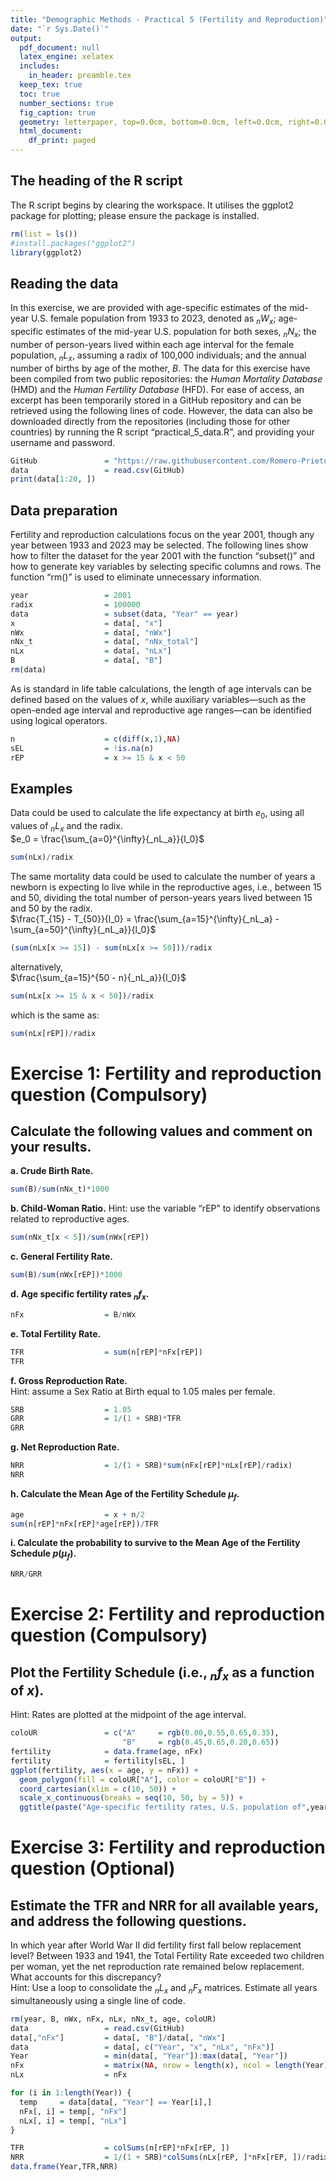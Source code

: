 ```yaml
---
title: "Demographic Methods - Practical 5 (Fertility and Reproduction)"
date: "`r Sys.Date()`"
output:
  pdf_document: null
  latex_engine: xelatex
  includes:
    in_header: preamble.tex
  keep_tex: true
  toc: true
  number_sections: true
  fig_caption: true
  geometry: letterpaper, top=0.0cm, bottom=0.0cm, left=0.0cm, right=0.0cm
  html_document:
    df_print: paged
---
```


## The heading of the R script
The R script begins by clearing the workspace. It utilises the ggplot2 package for plotting; please ensure the package is installed.
```r
rm(list = ls())
#install.packages("ggplot2")
library(ggplot2)
```

## Reading the data
In this exercise, we are provided with age-specific estimates of the mid-year U.S. female population from 1933 to 2023, denoted as $_nW_x$; age-specific estimates of the mid-year U.S. population for both sexes, $_nN_x$; the number of person-years lived within each age interval for the female population, $_nL_x$, assuming a radix of 100,000 individuals; and the annual number of births by age of the mother, $B$. 
The data for this exercise have been compiled from two public repositories: the *Human Mortality Database* (HMD) and the *Human Fertility Database* (HFD). For ease of access, an excerpt has been temporarily stored in a GitHub repository and can be retrieved using the following lines of code. However, the data can also be downloaded directly from the repositories (including those for other countries) by running the R script "practical_5_data.R", and providing your username and password.
```r
GitHub               = "https://raw.githubusercontent.com/Romero-Prieto/teaching/main/Demographic%20Methods/practical_5.csv"
data                 = read.csv(GitHub)
print(data[1:20, ])
```

## Data preparation
Fertility and reproduction calculations focus on the year 2001, though any year between 1933 and 2023 may be selected. The following lines show how to filter the dataset for the year 2001 with the function "subset()" and how to generate key variables by selecting specific columns and rows. The function "rm()" is used to eliminate unnecessary information.
```r
year                 = 2001
radix                = 100000
data                 = subset(data, "Year" == year)
x                    = data[, "x"]
nWx                  = data[, "nWx"]
nNx_t                = data[, "nNx_total"]
nLx                  = data[, "nLx"]
B                    = data[, "B"]
rm(data)
```
As is standard in life table calculations, the length of age intervals can be defined based on the values of $x$, while auxiliary variables—such as the open-ended age interval and reproductive age ranges—can be identified using logical operators.
```r
n                    = c(diff(x,1),NA)
sEL                  = !is.na(n)
rEP                  = x >= 15 & x < 50
```
## Examples
Data could be used to calculate the life expectancy at birth $e_0$, using all values of $_nL_x$ and the radix.  
$e_0 = \frac{\sum_{a=0}^{\infty}{_nL_a}}{l_0}$
```r
sum(nLx)/radix
```
The same mortality data could be used to calculate the number of years a newborn is expecting lo live while in the reproductive ages, i.e., between 15 and 50, dividing the total number of person-years years lived between 15 and 50 by the radix.  
$\frac{T_{15} - T_{50}}{l_0} = \frac{\sum_{a=15}^{\infty}{_nL_a} - \sum_{a=50}^{\infty}{_nL_a}}{l_0}$
```r
(sum(nLx[x >= 15]) - sum(nLx[x >= 50]))/radix
```
alternatively,  
$\frac{\sum_{a=15}^{50 - n}{_nL_a}}{l_0}$
```r
sum(nLx[x >= 15 & x < 50])/radix
```
which is the same as:  
```r
sum(nLx[rEP])/radix
```

# Exercise 1: Fertility and reproduction question (Compulsory)
## Calculate the following values and comment on your results.
**a. Crude Birth Rate.**  
```r
sum(B)/sum(nNx_t)*1000
```
**b. Child-Woman Ratio.**
Hint: use the variable "rEP" to identify observations related to reproductive ages.
```r
sum(nNx_t[x < 5])/sum(nWx[rEP])
```
**c. General Fertility Rate.**  
```r
sum(B)/sum(nWx[rEP])*1000
```
**d. Age specific fertility rates $_nf_x$.**  
```r
nFx                  = B/nWx
```
**e. Total Fertility Rate.**  
```r
TFR                  = sum(n[rEP]*nFx[rEP])
TFR
```
**f. Gross Reproduction Rate.**  
Hint: assume a Sex Ratio at Birth equal to 1.05 males per female. 
```r
SRB                  = 1.05
GRR                  = 1/(1 + SRB)*TFR
GRR
```
**g. Net Reproduction Rate.**  
```r
NRR                  = 1/(1 + SRB)*sum(nFx[rEP]*nLx[rEP]/radix)
NRR
```
**h. Calculate the Mean Age of the Fertility Schedule $\mu_f$.**  
```r
age                  = x + n/2
sum(n[rEP]*nFx[rEP]*age[rEP])/TFR
```
**i. Calculate the probability to survive to the Mean Age of the Fertility Schedule $p(\mu_f)$.**  
```r
NRR/GRR
```

# Exercise 2: Fertility and reproduction question (Compulsory)
## Plot the Fertility Schedule (i.e., $_nf_x$ as a function of $x$).
Hint: Rates are plotted at the midpoint of the age interval.
```r
coloUR               = c("A"     = rgb(0.00,0.55,0.65,0.35), 
                         "B"     = rgb(0.45,0.65,0.20,0.65))
fertility            = data.frame(age, nFx)
fertility            = fertility[sEL, ]
ggplot(fertility, aes(x = age, y = nFx)) + 
  geom_polygon(fill = coloUR["A"], color = coloUR["B"]) +
  coord_cartesian(xlim = c(10, 50)) +
  scale_x_continuous(breaks = seq(10, 50, by = 5)) +
  ggtitle(paste("Age-specific fertility rates, U.S. population of",year))
```

# Exercise 3: Fertility and reproduction question (Optional)
## Estimate the TFR and NRR for all available years, and address the following questions.
In which year after World War II did fertility first fall below replacement level? Between 1933 and 1941, the Total Fertility Rate exceeded two children per woman, yet the net reproduction rate remained below replacement. What accounts for this discrepancy?  
Hint: Use a loop to consolidate the $_nL_x$ and $_nF_x$ matrices. Estimate all years simultaneously using a single line of code.
```r
rm(year, B, nWx, nFx, nLx, nNx_t, age, coloUR)
data                 = read.csv(GitHub)
data[,"nFx"]         = data[, "B"]/data[, "nWx"]
data                 = data[, c("Year", "x", "nLx", "nFx")]
Year                 = min(data[, "Year"]):max(data[, "Year"])
nFx                  = matrix(NA, nrow = length(x), ncol = length(Year))
nLx                  = nFx

for (i in 1:length(Year)) {
  temp     = data[data[, "Year"] == Year[i],]
  nFx[, i] = temp[, "nFx"]
  nLx[, i] = temp[, "nLx"]
}

TFR                  = colSums(n[rEP]*nFx[rEP, ]) 
NRR                  = 1/(1 + SRB)*colSums(nLx[rEP, ]*nFx[rEP, ])/radix 
data.frame(Year,TFR,NRR)
```

